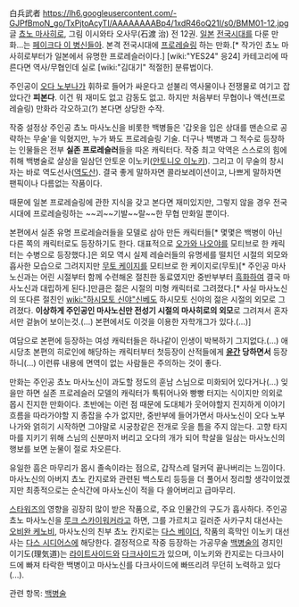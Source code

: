 白兵武者
https://lh6.googleusercontent.com/-GJPfBmoN_go/TxPjtoAcyTI/AAAAAAAABp4/1xdR46oQ21I/s0/BMM01-12.jpg
글 [[쵸노 마사히로]], 그림 이시와타 오사무(石渡 治) 전 12권.
[[일본]] [[전국시대]]를 다룬 만화...는 [[페이크다 이 병신들아]]. 본격 전국시대에 [[프로레슬링]] 하는 만화.[* 작가인 쵸노 마사히로부터가 일본에서 유명한 프로레슬러이다.]
[wiki:"YES24" 응24] 카테고리에 따른다면 역사/무협인데 실로 [wiki:"김대기" 적절한] 분류법이다.

주인공이 [[오다 노부나가]] 휘하로 들어가 싸운다고 섣불리 역사물이나 전쟁물로 여기고 잡았다간 '''피본다'''. 이건 뭐 재미도 없고 감동도 없고. 
하지만 처음부터 무협이나 액션(프로레슬링) 만화라 각오하고(?) 본다면 상당한 수작.

작중 설정상 주인공 쵸노 마사노신을 비롯한 백병들은 '갑옷을 입은 상대를 맨손으로 공략하는 무술'을 익혔지만, 누가 봐도 프로레슬링 기술. 더구나 백병과 그 적수로 등장하는 인물들은 전부 '''실존 프로레슬러'''들을 따온 캐릭터다. 작중 최고 악역은 스스로의 힘에 취해 백병술로 살상을 일삼던 안토운 이노키([[안토니오 이노키]]). 그리고 이 무술의 창시자는 바로 역도선사([[역도산]]).
결국 좋게 말하자면 콜라보레이션이고, 나쁘게 말하자면 팬픽이나 다름없는 작품이다.

때문에 일본 프로레슬링에 관한 지식을 갖고 본다면 재미있지만, 그렇지 않을 경우 전국시대에 프로레슬링하는 ~~괴~~기발~~랄~~한 무협 만화일 뿐이다.

본편에서 실존 유명 프로레슬러들을 모델로 삼아 만든 캐릭터들[* 몇몇은 백병이 아닌 다른 쪽의 캐릭터로도 등장하기도 한다. 대표적으로 [[오가와 나오야]]를 모티브로 한 캐릭터는 수병으로 등장했다.]은 외모 역시 실제 레슬러들의 유명세를 떨치던 시절의 외모와 흡사한 모습으로 그려지지만 [[무토 케이지]]를 모티브로 한 케이지로(무토)[* 주인공 마사노신과는 어린 시절부터 함께 수련해온 절친한 동료였지만 중반부부터 [[흑화]]하여 결국 마사노신과 대립하게 된다.]만큼은 젊은 시절의 미형 캐릭터로 그려졌다.[* 사실 마사노신의 또다른 절친인 [[wiki:"하시모토 신야"신베]]도 하시모토 신야의 젊은 시절의 외모로 그려졌다. '''이상하게 주인공인 마사노신만 전성기 시절의 마사히로의 외모'''로 그려져서 혼자서만 겉늙어 보이는것.(...) 본편에서도 이것을 이용한 자학개그가 있다.(...)]

여담으로 본편에 등장하는 여성 캐릭터들은 하나같이 인생이 박복하기 그지없다.(...) 애시당초 본편의 히로인에 해당하는 캐릭터부터 첫등장이 산적들에게 '''[[윤간]] 당하면서''' 등장하니(...) 이런류 내용에 면역이 없는 사람들은 주의하는 것이 좋다.

만화는 주인공 쵸노 마사노신이 과도할 정도의 훈남 스님으로 미화되어 있다거나(...) 잊을만 하면 실존 프로레슬러 모델의 캐릭터가 툭튀어나와 빵빵 터지는 식이지만 의외로 몹시 진지한 만화이다. 초반에는 이런 점 때문에 도대체가 웃어야할지 진지하게 이야기 흐름을 따라가야할 지 종잡을 수가 없지만, 중반부에 들어가면서 마사노신이 오다 노부나가와 얽히기 시작하면 그야말로 시궁창같은 전개로 웃을 틈을 주지 않는다. 고향 타지마를 지키기 위해 스님의 신분마저 버리고 오다의 개가 되어 학살을 일삼는 마사노신의 행보를 보면 눈물이 절로 차오른다.

유일한 흠은 마무리가 몹시 졸속이라는 점으로, 갑작스레 덜커덕 끝나버리는 느낌이다. 마사노신의 아버지 쵸노 칸지로와 관련된 백스토리 등등을 더 풀어서 정리할 생각이었겠지만 최종적으로는 순식간에 마사노신이 적을 다 쓸어버리고 급마무리.

[[스타워즈]]의 영향을 굉장히 많이 받은 작품으로, 주요 인물간의 구도가 흡사하다. 주인공 쵸노 마사노신을 [[루크 스카이워커]]라고 하면, 그를 가르치고 길러준 사카구치 대선사는 [[오비완 케노비]], 마사노신의 친부 쵸노 칸지로는 [[다스 베이더]], 작품의 흑막인 이노키 대선사는 [[다스 시디어스]]에 해당한다. 결정적으로 작중 등장하는 가공무술 [[백병술]]의 경지인 이기도(理気道)는 [[라이트사이드]]와 [[다크사이드]]가 있으며, 이노키와 칸지로는 다크사이드에 빠져 타락한 백병이고 마사노신를 다크사이드에 빠뜨리려 무던히 노력하고 있다(...). 

관련 항목: [[백병술]]
